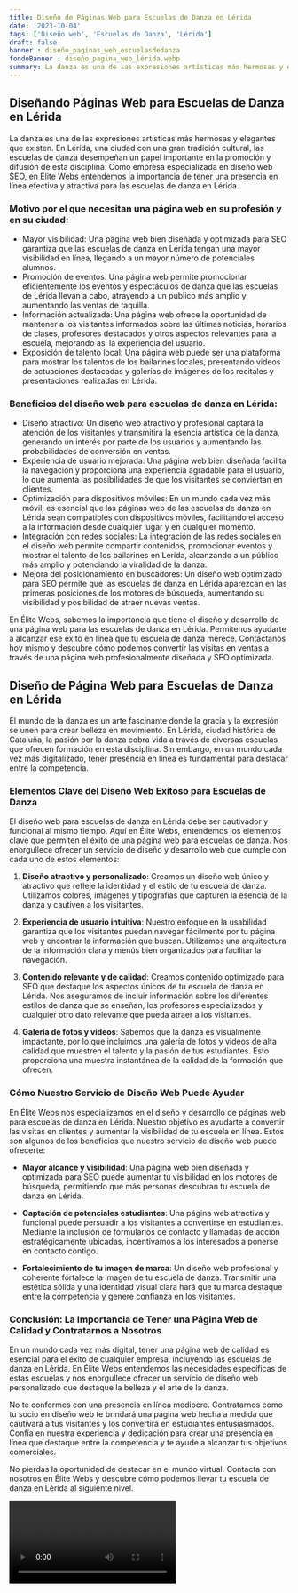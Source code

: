 ```yaml
---
title: Diseño de Páginas Web para Escuelas de Danza en Lérida
date: '2023-10-04'
tags: ['Diseño web', 'Escuelas de Danza', 'Lérida']
draft: false
banner : diseño_paginas_web_escuelasdedanza
fondoBanner : diseño_pagina_web_lérida.webp
summary: La danza es una de las expresiones artísticas más hermosas y elegantes que existen. En Lérida, una ciudad con una gran tradición cultural, las escuelas de danza desempeñan un papel importante en la promoción y difusión de esta disciplina. Como empresa especializada en diseño web SEO, en Élite Webs entendemos la importancia de tener una presencia en línea efectiva y atractiva para las escuelas de danza en Lérida. 
---
```


## Diseñando Páginas Web para Escuelas de Danza en Lérida 

La danza es una de las expresiones artísticas más hermosas y elegantes que existen. En Lérida, una ciudad con una gran tradición cultural, las escuelas de danza desempeñan un papel importante en la promoción y difusión de esta disciplina. Como empresa especializada en diseño web SEO, en Élite Webs entendemos la importancia de tener una presencia en línea efectiva y atractiva para las escuelas de danza en Lérida. 

### Motivo por el que necesitan una página web en su profesión y en su ciudad:

- Mayor visibilidad: Una página web bien diseñada y optimizada para SEO garantiza que las escuelas de danza en Lérida tengan una mayor visibilidad en línea, llegando a un mayor número de potenciales alumnos.
- Promoción de eventos: Una página web permite promocionar eficientemente los eventos y espectáculos de danza que las escuelas de Lérida llevan a cabo, atrayendo a un público más amplio y aumentando las ventas de taquilla.
- Información actualizada: Una página web ofrece la oportunidad de mantener a los visitantes informados sobre las últimas noticias, horarios de clases, profesores destacados y otros aspectos relevantes para la escuela, mejorando así la experiencia del usuario.
- Exposición de talento local: Una página web puede ser una plataforma para mostrar los talentos de los bailarines locales, presentando videos de actuaciones destacadas y galerías de imágenes de los recitales y presentaciones realizadas en Lérida.

### Beneficios del diseño web para escuelas de danza en Lérida:

- Diseño atractivo: Un diseño web atractivo y profesional captará la atención de los visitantes y transmitirá la esencia artística de la danza, generando un interés por parte de los usuarios y aumentando las probabilidades de conversión en ventas.
- Experiencia de usuario mejorada: Una página web bien diseñada facilita la navegación y proporciona una experiencia agradable para el usuario, lo que aumenta las posibilidades de que los visitantes se conviertan en clientes.
- Optimización para dispositivos móviles: En un mundo cada vez más móvil, es esencial que las páginas web de las escuelas de danza en Lérida sean compatibles con dispositivos móviles, facilitando el acceso a la información desde cualquier lugar y en cualquier momento.
- Integración con redes sociales: La integración de las redes sociales en el diseño web permite compartir contenidos, promocionar eventos y mostrar el talento de los bailarines en Lérida, alcanzando a un público más amplio y potenciando la viralidad de la danza.
- Mejora del posicionamiento en buscadores: Un diseño web optimizado para SEO permite que las escuelas de danza en Lérida aparezcan en las primeras posiciones de los motores de búsqueda, aumentando su visibilidad y posibilidad de atraer nuevas ventas.

En Élite Webs, sabemos la importancia que tiene el diseño y desarrollo de una página web para las escuelas de danza en Lérida. Permítenos ayudarte a alcanzar ese éxito en línea que tu escuela de danza merece. Contáctanos hoy mismo y descubre cómo podemos convertir las visitas en ventas a través de una página web profesionalmente diseñada y SEO optimizada.

<GifSeo />

<Cta />

## **Diseño de Página Web para Escuelas de Danza en Lérida**

El mundo de la danza es un arte fascinante donde la gracia y la expresión se unen para crear belleza en movimiento. En Lérida, ciudad histórica de Cataluña, la pasión por la danza cobra vida a través de diversas escuelas que ofrecen formación en esta disciplina. Sin embargo, en un mundo cada vez más digitalizado, tener presencia en línea es fundamental para destacar entre la competencia.

### **Elementos Clave del Diseño Web Exitoso para Escuelas de Danza**

El diseño web para escuelas de danza en Lérida debe ser cautivador y funcional al mismo tiempo. Aquí en Élite Webs, entendemos los elementos clave que permiten el éxito de una página web para escuelas de danza. Nos enorgullece ofrecer un servicio de diseño y desarrollo web que cumple con cada uno de estos elementos:

1. **Diseño atractivo y personalizado**: Creamos un diseño web único y atractivo que refleje la identidad y el estilo de tu escuela de danza. Utilizamos colores, imágenes y tipografías que capturen la esencia de la danza y cautiven a los visitantes.

2. **Experiencia de usuario intuitiva**: Nuestro enfoque en la usabilidad garantiza que los visitantes puedan navegar fácilmente por tu página web y encontrar la información que buscan. Utilizamos una arquitectura de la información clara y menús bien organizados para facilitar la navegación.

3. **Contenido relevante y de calidad**: Creamos contenido optimizado para SEO que destaque los aspectos únicos de tu escuela de danza en Lérida. Nos aseguramos de incluir información sobre los diferentes estilos de danza que se enseñan, los profesores especializados y cualquier otro dato relevante que pueda atraer a los visitantes.

4. **Galería de fotos y videos**: Sabemos que la danza es visualmente impactante, por lo que incluimos una galería de fotos y videos de alta calidad que muestren el talento y la pasión de tus estudiantes. Esto proporciona una muestra instantánea de la calidad de la formación que ofrecen.

### **Cómo Nuestro Servicio de Diseño Web Puede Ayudar**

En Élite Webs nos especializamos en el diseño y desarrollo de páginas web para escuelas de danza en Lérida. Nuestro objetivo es ayudarte a convertir las visitas en clientes y aumentar la visibilidad de tu escuela en línea. Estos son algunos de los beneficios que nuestro servicio de diseño web puede ofrecerte:

- **Mayor alcance y visibilidad**: Una página web bien diseñada y optimizada para SEO puede aumentar tu visibilidad en los motores de búsqueda, permitiendo que más personas descubran tu escuela de danza en Lérida.

- **Captación de potenciales estudiantes**: Una página web atractiva y funcional puede persuadir a los visitantes a convertirse en estudiantes. Mediante la inclusión de formularios de contacto y llamadas de acción estratégicamente ubicadas, incentivamos a los interesados a ponerse en contacto contigo.

- **Fortalecimiento de tu imagen de marca**: Un diseño web profesional y coherente fortalece la imagen de tu escuela de danza. Transmitir una estética sólida y una identidad visual clara hará que tu marca destaque entre la competencia y genere confianza en los visitantes.

### **Conclusión: La Importancia de Tener una Página Web de Calidad y Contratarnos a Nosotros**

En un mundo cada vez más digital, tener una página web de calidad es esencial para el éxito de cualquier empresa, incluyendo las escuelas de danza en Lérida. En Élite Webs entendemos las necesidades específicas de estas escuelas y nos enorgullece ofrecer un servicio de diseño web personalizado que destaque la belleza y el arte de la danza.

No te conformes con una presencia en línea mediocre. Contratarnos como tu socio en diseño web te brindará una página web hecha a medida que cautivará a tus visitantes y los convertirá en estudiantes entusiasmados. Confía en nuestra experiencia y dedicación para crear una presencia en línea que destaque entre la competencia y te ayude a alcanzar tus objetivos comerciales.

No pierdas la oportunidad de destacar en el mundo virtual. Contacta con nosotros en Élite Webs y descubre cómo podemos llevar tu escuela de danza en Lérida al siguiente nivel.

<Video />

<CtaBot job='Escuelas de Danza' city='Lérida'/>

<Gmaps query='Lérida+españa+maps' />